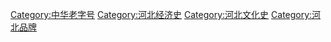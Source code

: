 [[Category:中华老字号|Category:中华老字号]]
[[Category:河北经济史|Category:河北经济史]]
[[Category:河北文化史|Category:河北文化史]]
[[Category:河北品牌|Category:河北品牌]]